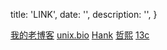 
  title: 'LINK',
  date: '',
  description: '',
}

[我的老博客](https://www.xingwenlong.com)
[unix.bio](https://unix.bio)
[Hank](b.hank.im)
[哲熙](https://zexo.dev)
[13c](https://corydon.cc)


